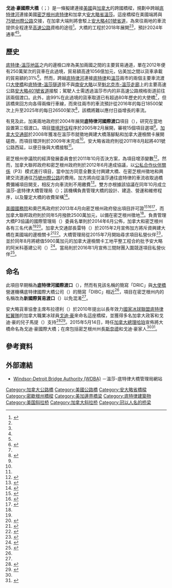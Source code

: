 {{noteTA|G1=地名|G2=Canada
|1=zh-hans:密歇根;zh-hk:密芝根;zh-mo:密芝根;zh-tw:密西根;
}}
{{Coord|42.2880|-83.0975|type:landmark|display=title}}
{{Infobox Bridge
|bridge_name= 戈迪·豪國際大橋
|native_name={{lang|en|Gordie Howe International Bridge}}<br>{{lang|fr|Pont International Gordie-Howe}}
|image=Artist's rendering of Gordie Howe International Bridge.jpg
|caption=效果图
|official_name=
|also_known_as=
|carries= 6條行車線<ref name="WDBAhistory">{{cite web |url=https://www.wdbridge.com/en/history |title=History of the Detroit River International Crossing (DRIC) / New International Trade Crossing (NITC) project |publisher=溫莎-底特律大橋管理局 |accessdate=2016-09-20 |archive-date=2018-09-24 |archive-url=https://web.archive.org/web/20180924230949/https://www.wdbridge.com/en/history |dead-url=no }}</ref>
|crosses= [[底特律河|底特律河]]
|locale= {{USA}}[[密芝根州|密芝根州]][[底特律|底特律]] / <br>{{CAN}}[[安大略省|安大略省]][[溫莎_(安大略省)|溫莎]]
|maint= 
|id=
|design= 
|mainspan= {{convert|850|m|ft|0}}<ref>{{cite web|url=https://www.wdbridge.com/en/project-overview-gordie-howe-international-bridge-project|title=Project Overview - Gordie Howe International Bridge Project|publisher=Windsor-Detroit Bridge Authority|language=en|access-date=2017-03-25|archive-date=2018-07-24|archive-url=https://web.archive.org/web/20180724120636/https://www.wdbridge.com/en/project-overview-gordie-howe-international-bridge-project|dead-url=no}}</ref>
|length= {{convert|2.5|km|mi|1}}
|width=
|clearance=
|below= 
|traffic=
|begin= 2018年<ref name=ws1st2020>{{cite news |author=Dave Battagello |url=http://blogs.windsorstar.com/2013/04/12/first-vehicle-expected-to-cross-dric-bridge-in-2020/ |title=New Detroit crossing seven years away |work=Windsor Star |date=2013-04-12 |accessdate=2013-08-04 |archive-url=https://web.archive.org/web/20130807081854/http://blogs.windsorstar.com/2013/04/12/first-vehicle-expected-to-cross-dric-bridge-in-2020/ |archive-date=2013-08-07 |dead-url=yes }}</ref><ref name="WDBA150925"/>
|open=2024年<ref name=wsland>{{cite news |author=Dave Battagello |url=http://blogs.windsorstar.com/2013/05/22/canadian-funds-allocated-to-start-buying-property-in-delray-for-dric-bridge/ |title=Canada to start buying property in Delray for DRIC bridge |publisher=Windsor Star |date=2013-05-22 |accessdate=2013-08-04 |archive-url=https://web.archive.org/web/20130807124537/http://blogs.windsorstar.com/2013/05/22/canadian-funds-allocated-to-start-buying-property-in-delray-for-dric-bridge/ |archive-date=2013-08-07 |dead-url=yes }}</ref><ref name="WDBA150514">{{cite web |url=https://www.wdbridge.com/en/pm-announces-that-the-detroit-river-international-crossing-will-be-named-the-gordie-howe-international-bridge |title=PM announces that the Detroit River International Crossing will be named the Gordie Howe International Bridge |publisher=溫莎-底特律大橋管理局 |date=2015-05-14 |accessdate=2016-09-20 |archive-date=2017-03-25 |archive-url=https://web.archive.org/web/20170325201644/https://www.wdbridge.com/en/pm-announces-that-the-detroit-river-international-crossing-will-be-named-the-gordie-howe-international-bridge |dead-url=no }}</ref>
|map_cue=
|map_image=
|map_text=
|map_width=
|lat=
|long=
}}

'''戈迪·豪國際大橋'''（{{lang-en|Gordie Howe International Bridge}}；{{lang-fr|Pont International Gordie-Howe}}）是一條擬建連接[[美國|美國]]與[[加拿大|加拿大]]的跨國橋樑，規劃中跨越[[底特律河|底特律河]]連接美國[[密芝根州|密芝根州]][[底特律|底特律]]和加拿大[[安大略省|安大略省]][[溫莎_(安大略省)|溫莎]]。這座橋樑在美國端將與[[75號州際公路|75號州際公路]]交接，在加拿大端則將會駁上[[安大略401號省道|安大略401號省道]]，為來往兩地的車流提供全程達至[[高速公路|高速公路]]資格的途徑<ref>{{cite web |title=Parkway Map |author=Detroit River International Crossing Study Team |publisher=URS Corporation |date=2008-05-01 |url=http://www.weparkway.ca/pdfs/Prelim_Parkway-Rendered_June09(608x2250)2.pdf |accessdate=2010-02-25 |format=PDF |archive-url=https://web.archive.org/web/20110706213130/http://www.weparkway.ca/pdfs/Prelim_Parkway-Rendered_June09(608x2250)2.pdf |archive-date=2011-07-06 |dead-url=yes }}</ref>。大橋的工程於2018年展開<ref name=ws1st2020/><ref name="WDBA150925"/>，預計2024年通車<ref name=wsland/><ref name="WDBA150514"/>。

==歷史==
[[底特律-溫莎地區|底特律-溫莎地區]]之内的邊檢口岸為美加兩國之間的主要貿易通道，單在2012年便有250萬架次的貨車在此過境，貿易額高達1056億加元，佔美加之間以貨車承載的貿易額約31%<ref name="TC140228">{{cite web |title=Status Report on Transformational and Major Crown Projects |publisher=[[加拿大交通部|加拿大交通部]] |date=2014-02-28 |url=https://www.tc.gc.ca/eng/corporate-services/planning-rpp-2014-2015-1112.html |accessdate=2016-09-19 |archive-date=2020-02-19 |archive-url=https://web.archive.org/web/20200219150108/https://www.tc.gc.ca/eng/corporate-services/planning-rpp-2014-2015-1112.html |dead-url=no }}</ref>。然而，跨越[[底特律河|底特律河]]連接[[底特律|底特律]]和[[溫莎_(安大略省)|溫莎]]兩市的兩個主要車流渡口[[大使橋|大使橋]]和[[底特律-溫莎隧道|底特律-溫莎隧道]]皆不與[[南安大略|南安大略]]以至[[魁北克市-溫莎走廊|魁北克市-溫莎走廊]]上的主要高速公路[[安大略401號省道|安大略401號省道]]接駁；駕駛人士需透過溫莎市内的非高速公路規格街道前往該兩個渡口。此外，逾99%在此過境的貨車取道已有超過80年歷史的大使橋<ref name="TC140228"/>，但該橋來回方向各得兩條行車線，而來往兩市的車流預計從2016年的每日18500架次上升至2025年的每日26500架次<ref name="MDOT report">{{cite news |first=Jonathan |last=Oosting |url=http://www.mlive.com/news/detroit/index.ssf/2010/06/mdot_report_detroit_river_inte.html |title=MDOT Report: Detroit River International Crossing |work=MLive |location=Detroit |publisher=Booth Newspapers |date=June 17, 2010 |accessdate=October 12, 2010 |archive-date=2016-03-04 |archive-url=https://web.archive.org/web/20160304052357/http://www.mlive.com/news/detroit/index.ssf/2010/06/mdot_report_detroit_river_inte.html |dead-url=no }}</ref>，該橋將難以應付日益增長的車流。

有見及此，加美兩地政府於2004年展開'''底特律河國際渡口'''項目（{{lang|en|Detroit River International Crossing}}），研究在當地設置第三個渡口。項目[[環境評估|環境評估]]程序於2005年2月展開，審視15個項目選項<ref name="TC140228"/>。[[加拿大交通部|加拿大交通部]]於2008年獲准在溫莎市就徵地興建大橋落腳點和加拿大邊檢關卡展開磋商，而項目環評則於2009年末完成<ref name="TC140228"/>。安大略省政府則從2011年8月起將401號公路西延，以便日後與大橋接駁<ref name="TC140228"/>。

密芝根州參議院的經濟發展委員會於2011年10月否決方案，為項目增添變數<ref>{{cite news |url=http://www.huffingtonpost.ca/2011/10/21/canada-us-trade-windsor-detroit-bridge_n_1023927.html |title=Canada–U.S. Trade: Michigan Senate Committee Kills New Border Crossing |work=[[Huffington_Post|Huffington Post]] |first=Daniel |last=Tencer |date=November 21, 2011 |accessdate=June 15, 2012 |archive-date=2021-03-13 |archive-url=https://web.archive.org/web/20210313161838/https://www.huffingtonpost.ca/2011/10/21/canada-us-trade-windsor-detroit-bridge_n_1023927.html |dead-url=no }}</ref>。然而，加拿大聯邦政府和密芝根州政府則於2012年6月達成協議，以[[公私合作伙伴關係|公私合作伙伴關係]]（P3）模式進行項目，當中加方同意全數支付興建大橋、在密芝根州徵地和興建交流道通往[[75號州際公路|75號州際公路]]的費用。加方將向從溫莎通往底特律的車流收取過橋費彌補項目開支，相反方向車流則不用繳費<ref>{{cite news |url=http://www.cbc.ca/news/canada/windsor/story/2012/06/14/wdr-prime-minister-bridge-windsor-detroit.html |title=$1B Windsor–Detroit Bridge Deal Struck |publisher=[[Canadian_Broadcasting_Corporation|CBC News]] |date=June 15, 2012 |accessdate=June 15, 2012 |archive-date=2013-08-23 |archive-url=https://web.archive.org/web/20130823094942/http://www.cbc.ca/news/canada/windsor/story/2012/06/14/wdr-prime-minister-bridge-windsor-detroit.html |dead-url=no }}</ref>。雙方亦根據該協議在同年10月成立溫莎-底特律大橋管理局（{{lang|en|Windsor-Detroit Bridge Authority}}）；該機構負責管理大橋的設計、建造、營運和維修程序，以及釐定大橋的收費架構<ref name="WDBA140630">{{cite web |url=https://www.wdbridge.com/en/appointments-to-the-international-authority-and-the-windsor-detroit-bridge-authority |title=Appointments to the International Authority and the Windsor-Detroit Bridge Authority |publisher=溫莎-底特律大橋管理局 |date=2014-06-30 |accessdate=2016-09-20 |archive-date=2018-02-13 |archive-url=https://web.archive.org/web/20180213054814/https://www.wdbridge.com/en/appointments-to-the-international-authority-and-the-windsor-detroit-bridge-authority |dead-url=no }}</ref>。

[[美國國務院|美國國務院]]和奧巴馬政府於2013年4月向密芝根州政府發出項目許可證<ref>{{cite news |first=Dave |last=Battagello |date=April 12, 2013 |title=Michigan Governor Snyder Confirms Permit for DRIC Approved |url=http://blogs.windsorstar.com/2013/04/12/michigan-governor-snyder-confirms-permit-for-dric-approved/ |work=The Windsor Star |accessdate=April 12, 2013 |archive-url=https://web.archive.org/web/20131114092542/http://blogs.windsorstar.com/2013/04/12/michigan-governor-snyder-confirms-permit-for-dric-approved/ |archive-date=2013-11-14 |dead-url=yes }}</ref><ref>{{cite news |title=New Windsor-Detroit bridge gets Obama's OK |url=http://www.cbc.ca/news/canada/windsor/story/2013/04/12/wdr-dric-presidential-permit-windsor-detroit-rick-snyder-michigan.html |publisher=CBC News |date=April 12, 2013 |accessdate=April 12, 2013 |archive-date=2013-08-28 |archive-url=https://web.archive.org/web/20130828130920/http://www.cbc.ca/news/canada/windsor/story/2013/04/12/wdr-dric-presidential-permit-windsor-detroit-rick-snyder-michigan.html |dead-url=no }}</ref><ref name=permit>{{cite press release |author=Office of the Spokesperson |date=April 12, 2013 |title=Issuance of Presidential Permit for New International Trade Crossing |url=http://www.state.gov/r/pa/prs/ps/2013/04/207424.htm |publisher=[[United_States_Department_of_State|United States Department of State]] |id=2013/0402 |accessdate=April 12, 2013 |archive-url=https://web.archive.org/web/20161111135921/http://www.state.gov/r/pa/prs/ps/2013/04/207424.htm/ |archive-date=2016-11-11 |dead-url=yes }}</ref>，而加拿大聯邦政府則於同年5月撥款2500萬加元，以備在密芝根州徵地<ref name="wsland" />。負責管理大橋P3協議的國際管理局（{{lang|en|International Authority}}）委員名單則於2014年6月公佈，加拿大和密芝根州各有三名代表<ref name="WDBA140630"/><ref>{{cite web|url=http://blogs.windsorstar.com/news/new-dric-bridge-executive-team-loaded-with-financial-expertise |title=DRIC bridge executive teams loaded with financial expertise, but nobody local |work=Windsor Star |deadurl=yes |archiveurl=https://web.archive.org/web/20150702192758/http://blogs.windsorstar.com/news/new-dric-bridge-executive-team-loaded-with-financial-expertise |archivedate=2015-07-02 }}</ref>。加拿大交通部長雷特（{{lang|en|Lisa Raitt}}）於2015年2月宣佈加方將斥資興建大橋在美國端的邊檢關卡<ref>{{cite news|url=http://www.cbc.ca/news/canada/windsor/250m-u-s-customs-plaza-to-be-paid-for-by-canada-1.2962166|title=$250M U.S. customs plaza to be paid for by Canada|work=CBC News|accessdate=May 14, 2015|archive-date=2015-02-24|archive-url=https://web.archive.org/web/20150224003115/http://www.cbc.ca/news/canada/windsor/250m-u-s-customs-plaza-to-be-paid-for-by-canada-1.2962166|dead-url=no}}</ref><ref name=freep-customsdeal>{{cite news|title=Deal for new customs plaza in Detroit announced|url=http://www.freep.com/story/news/local/2015/02/18/bridge-plaza-deal/23606333/|accessdate=14 May 2015|work=Detroit Free Press|publisher=Gannett Company|date=February 18, 2015|archive-date=2020-12-01|archive-url=https://web.archive.org/web/20201201193344/https://www.freep.com/story/news/local/2015/02/18/bridge-plaza-deal/23606333/|dead-url=no}}</ref>。大橋管理局從2015年7月開始尋求項目私營伙伴<ref name="WDBA150720">{{cite web |url=https://www.wdbridge.com/en/windsor-detroit-bridge-authority-announces-launch-of-the-procurement-process-for-the-gordie-howe-international-bridge |title=Windsor-Detroit Bridge Authority announces launch of the procurement process for the Gordie Howe International Bridge |publisher=溫莎-底特律大橋管理局 |date=2015-07-20 |accessdate=2016-09-20 |archive-date=2017-01-14 |archive-url=https://web.archive.org/web/20170114173443/https://www.wdbridge.com/en/windsor-detroit-bridge-authority-announces-launch-of-the-procurement-process-for-the-gordie-howe-international-bridge |dead-url=no }}</ref>，並於同年8月將總值5900萬加元的加拿大邊檢關卡工地平整工程合約批予安大略的阿米科基建公司（{{lang|en|Amico Infrastructure}}）<ref name="WDBA150925">{{cite web |url=https://www.wdbridge.com/en/early-works |title=Early Works – An Overview |publisher=溫莎-底特律大橋管理局 |date=2015-09-25 |accessdate=2016-09-20 |archive-date=2017-03-30 |archive-url=https://web.archive.org/web/20170330220743/https://www.wdbridge.com/en/early-works |dead-url=no }}</ref>。當局則於2016年1月宣佈三間財團入圍競逐項目私營伙伴<ref name="WDBA160120">{{cite web |url=https://www.wdbridge.com/en/wdba-announces-short-listed-respondents-for-gordie-howe-international-bridge |title=WDBA Announces Short-Listed Respondents for Gordie Howe International Bridge |publisher=溫莎-底特律大橋管理局 |date=2016-01-20 |accessdate=2016-09-20 |archive-date=2017-11-07 |archive-url=https://web.archive.org/web/20171107021812/https://www.wdbridge.com/en/wdba-announces-short-listed-respondents-for-gordie-howe-international-bridge |dead-url=no }}</ref>。

==命名==
此項目早期稱為'''底特律河國際渡口'''（{{lang|en|Detroit River International Crossing}}），然而有見該名稱的簡寫「DRIC」與[[大使橋|大使橋]]營運機構底特律國際大橋公司（{{lang|en|Detroit International Bridge Company}}）的簡寫「DIBC」相近<ref name=mlive/>，項目在密芝根州内的名稱改為'''新國際貿易渡口'''（{{lang|en|New International Trade Crossing}}）以免混淆<ref name="WDBA140630"/>。

安大略貨車協會主席布拉德利（{{lang|en|David Bradley}}）於2010年提出以長年效力[[國家冰球聯盟|國家冰球聯盟]][[底特律紅翼隊|底特律紅翼隊]]的加拿大職業冰球員[[戈迪·豪|戈迪·豪]]來命名這座橋樑，並獲得多名加拿大政客和戈迪·豪的兒子馬提（{{lang|en|Marty Howe}}）支持<ref name=mlive>{{cite news |last=Wattrick |first=Jeff |title=Forget the DRIC, How About the Gordie Howe International Bridge? |url=http://www.mlive.com/news/detroit/index.ssf/2011/02/forget_the_dric_how_about_the.html |work=MLive |location=Detroit |publisher=Booth Newspapers |date=February 3, 2011 |accessdate=February 5, 2011 |archive-date=2018-06-18 |archive-url=https://web.archive.org/web/20180618203835/http://www.mlive.com/news/detroit/index.ssf/2011/02/forget_the_dric_how_about_the.html |dead-url=no }}</ref><ref name="mw-howe">{{cite news |last=Noble |first=Chris |url=http://blogs.marketwatch.com/canada/2011/02/08/gordie-howe-bridge-floated-as-new-spans-name/ |title=Gordie Howe Bridge Floated as New Span's Name |work=MarketWatch |date=February 8, 2011 |accessdate=November 2, 2012 |archive-url=https://web.archive.org/web/20160610103553/http://blogs.marketwatch.com/canada/2011/02/08/gordie-howe-bridge-floated-as-new-spans-name/ |archive-date=2016-06-10 |dead-url=yes }}</ref>。2015年5月14日，時任[[加拿大總理|加拿大總理]][[史提芬·哈珀|哈珀]]宣佈將大橋命名為戈迪·豪國際大橋；在席包括密芝根州州長[[里克·斯奈德|斯奈德]]和戈迪·豪家人<ref name="WDBA150514"/><ref name=cbc-gordiehowebridge>{{cite news|title=Gordie Howe International Bridge to connect Windsor and Detroit|url=http://www.cbc.ca/news/canada/windsor/gordie-howe-international-bridge-to-connect-windsor-and-detroit-1.3074243|accessdate=May 14, 2015|publisher=CBC News|date=May 14, 2015|archive-date=2021-02-13|archive-url=https://web.archive.org/web/20210213162159/https://www.cbc.ca/news/canada/windsor/gordie-howe-international-bridge-to-connect-windsor-and-detroit-1.3074243|dead-url=no}}</ref>。

==參考資料==
{{reflist}}

==外部連結==
* {{en}}{{fr}}[https://www.wdbridge.com/ Windsor-Detroit Bridge Authority (WDBA)] {{Wayback|url=https://www.wdbridge.com/ |date=20181013150302 }}－溫莎-底特律大橋管理局網站

{{Crossings navbox
|structure       = 跨河設施
|place           = [[底特律河|底特律河]]
|bridge          = 戈迪·豪國際大橋
|bridge signs    = 
|upstream        = [[大使橋|大使橋]]
|upstream signs  = 
|downstream      = 底特律-溫莎貨車渡輪
|downstream signs = 
}}

{{Windsor, Ontario}}
{{MIHistory}}

[[Category:加拿大公路橋|Category:加拿大公路橋]]
[[Category:美國公路橋|Category:美國公路橋]]
[[Category:安大略省橋樑|Category:安大略省橋樑]]
[[Category:密歇根州橋樑|Category:密歇根州橋樑]]
[[Category:美加邊界橋梁|Category:美加邊界橋梁]]
[[Category:底特律建築物|Category:底特律建築物]]
[[Category:美国斜拉桥|Category:美国斜拉桥]]
[[Category:加拿大斜拉桥|Category:加拿大斜拉桥]]
[[Category:冠以人名的桥梁|Category:冠以人名的桥梁]]
